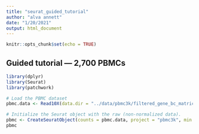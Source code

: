 ```yaml
---
title: "seurat_guided_tutorial"
author: "alva annett"
date: "1/20/2021"
output: html_document
---
```


```r
knitr::opts_chunk$set(echo = TRUE)
```

## Guided tutorial --- 2,700 PBMCs

```r
library(dplyr)
library(Seurat)
library(patchwork)

# Load the PBMC dataset
pbmc.data <- Read10X(data.dir = "../data/pbmc3k/filtered_gene_bc_matrices/hg19/")

# Initialize the Seurat object with the raw (non-normalized data).
pbmc <- CreateSeuratObject(counts = pbmc.data, project = "pbmc3k", min.cells = 3, min.features = 200)
pbmc

```

